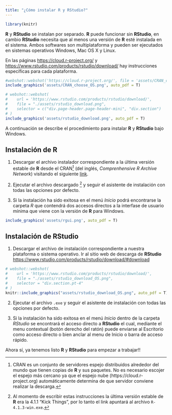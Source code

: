 ```yaml
---
title: "¿Cómo instalar R y RStudio?"
---
```


```r
library(knitr)
```


**R** y **RStudio** se instalan por separado. **R** puede funcionar sin **RStudio**, en cambio **RStudio** necesita que al menos una versión de **R** esté instalada en el sistema. Ambos softwares son multiplataforma y pueden ser ejecutados en sistemas operativos Windows, Mac OS X  y Linux. 

En las páginas [https://cloud.r-project.org/](https://cloud.r-project.org/) y [https://www.rstudio.com/products/rstudio/download/](https://www.rstudio.com/products/rstudio/download/) hay instrucciones específicas para cada plataforma. 

```r
#webshot::webshot('https://cloud.r-project.org/', file = 'assets/CRAN_choose_OS.png')
include_graphics('assets/CRAN_choose_OS.png', auto_pdf = T)
```

```r
# webshot::webshot(
#    url = 'https://www.rstudio.com/products/rstudio/download/',
#    file = "./assets/rstudio_download.png",
#    selector = c("div.page-header.page-header-mini", "div.section")
# )
include_graphics('assets/rstudio_download.png', auto_pdf = T)
```

A continuación se describe el procedimiento para instalar **R** y **RStudio** bajo Windows.

## Instalación de **R**

1) Descargar el archivo instalador correspondiente a la última versión estable de **R** desde el CRAN[^1] (del inglés, _Comprenhensive R Archive Network_) visitando el siguiente [link](https://cloud.r-project.org/bin/windows/base/release.htm). 


[^1]: CRAN es un conjunto de servidores espejo distribuidos alrededor del mundo que tienen copias de **R** y sus paquetes. No es necesario escojer el espejo más cercano ya que el espejo nube (https://cloud.r-project.org) automáticamente determina de que servidor conviene realizar la descarga.

2) Ejecutar el archivo descargado [^2] y seguir el asistente de instalación con todas las opciones por defecto. 

[^2]: Al momento de escribir estas instrucciones la última versión estable de **R** era la 4.1.1 "Kick Things", por lo tanto el link apuntará al archivo `R-4.1.3-win.exe`. 

3) Si la instalación ha sido exitosa en el menú _Inicio_ podrá encontrarse la carpeta _R_ que contendrá dos accesos directos a la interfase de usuario mínima que viene con la versión de **R** para Windows.

```r
include_graphics('assets/rgui.png', auto_pdf = T)
```

## Instalación de **RStudio**

1) Descargar el archivo de instalación correspondiente a nuestra plataforma o sistema operativo. Ir al sitio web de descarga de **RStudio** [https://www.rstudio.com/products/rstudio/download/#download](https://www.rstudio.com/products/rstudio/download/#download)

```r
# webshot::webshot(
#    url = 'https://www.rstudio.com/products/rstudio/download/',
#    file = "./assets/rstudio_download_OS.png",
#    selector = "div.section.pt-4"
# )
knitr::include_graphics("assets/rstudio_download_OS.png", auto_pdf = T)
```

2) Ejecutar el archivo `.exe` y seguir el asistente de instalación con todas las opciones por defecto.

3) Si la instalación ha sido exitosa en el menú _Inicio_ dentro de la carpeta _RStudio_  se encontrará el acceso directo a **RStudio** el cual, mediante el menu contextual (botón derecho del ratón) puede enviarse al Escritorio como acceso directo o bien anclar al menu de Inicio o barra de acceso rápido.
   
Ahora sí, ya tenemos listo **R** y **RStudio** para empezar a trabajar!!